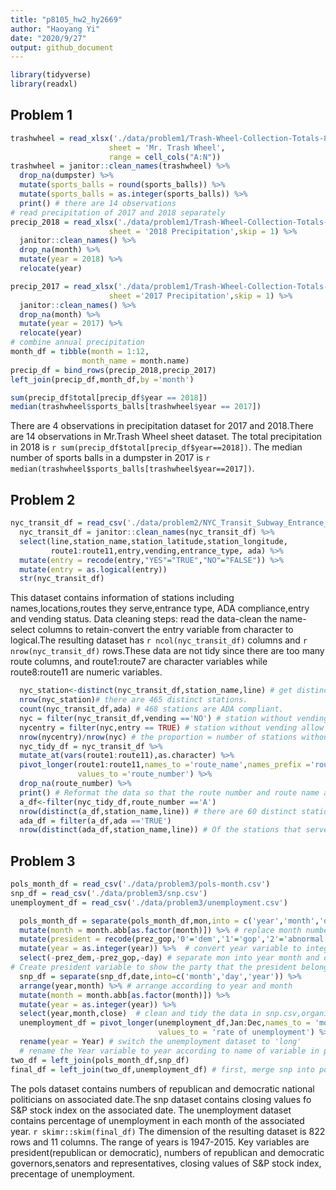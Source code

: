 ```yaml
---
title: "p8105_hw2_hy2669"
author: "Haoyang Yi"
date: "2020/9/27"
output: github_document
---
```

```r
library(tidyverse)
library(readxl)
```

## Problem 1
```r
trashwheel = read_xlsx('./data/problem1/Trash-Wheel-Collection-Totals-8-6-19.xlsx',
                      sheet = 'Mr. Trash Wheel',
                      range = cell_cols("A:N")) 
trashwheel = janitor::clean_names(trashwheel) %>%
  drop_na(dumpster) %>%
  mutate(sports_balls = round(sports_balls)) %>%
  mutate(sports_balls = as.integer(sports_balls)) %>%
  print() # there are 14 observations
# read precipitation of 2017 and 2018 separately
precip_2018 = read_xlsx('./data/problem1/Trash-Wheel-Collection-Totals-8-6-19.xlsx',
                      sheet = '2018 Precipitation',skip = 1) %>%
  janitor::clean_names() %>%
  drop_na(month) %>%
  mutate(year = 2018) %>%
  relocate(year)

precip_2017 = read_xlsx('./data/problem1/Trash-Wheel-Collection-Totals-8-6-19.xlsx',
                      sheet ='2017 Precipitation',skip = 1) %>%
  janitor::clean_names() %>%
  drop_na(month) %>%
  mutate(year = 2017) %>%
  relocate(year)
# combine annual precipitation
month_df = tibble(month = 1:12,
                month_name = month.name)
precip_df = bind_rows(precip_2018,precip_2017)
left_join(precip_df,month_df,by ='month') 

sum(precip_df$total[precip_df$year == 2018])
median(trashwheel$sports_balls[trashwheel$year == 2017])
```
  There are 4 observations in precipitation dataset for 2017 and 2018.There are 14 observations in Mr.Trash Wheel sheet dataset. The total precipitation in 2018 is `r sum(precip_df$total[precip_df$year==2018])`. The median number of sports balls in a dumpster in 2017 is `r median(trashwheel$sports_balls[trashwheel$year==2017])`.

## Problem 2
```r
nyc_transit_df = read_csv('./data/problem2/NYC_Transit_Subway_Entrance_And_Exit_Data.csv')  
  nyc_transit_df = janitor::clean_names(nyc_transit_df) %>% 
  select(line,station_name,station_latitude,station_longitude,
         route1:route11,entry,vending,entrance_type, ada) %>%
  mutate(entry = recode(entry,"YES"="TRUE","NO"="FALSE")) %>%
  mutate(entry = as.logical(entry)) 
  str(nyc_transit_df)
``` 
   This dataset contains information of stations including names,locations,routes they serve,entrance type, ADA compliance,entry and vending status. 
  Data cleaning steps: read the data-clean the name-select columns to retain-convert the entry variable from character to logical.The resulting dataset has `r ncol(nyc_transit_df)` columns and `r nrow(nyc_transit_df)` rows.These data are not tidy since there are too many route columns, and route1:route7 are character variables while route8:route11 are numeric variables.
  
```r
  nyc_station<-distinct(nyc_transit_df,station_name,line) # get distinct stations based on name and line.
  nrow(nyc_station)# there are 465 distinct stations.
  count(nyc_transit_df,ada) # 468 stations are ADA compliant.
  nyc = filter(nyc_transit_df,vending =='NO') # station without vending 
  nycentry = filter(nyc,entry == TRUE) # station without vending allow entrance
  nrow(nycentry)/nrow(nyc) # the proportion = number of stations without vending allow entrance/ total number of stations without vending = 0.377
  nyc_tidy_df = nyc_transit_df %>%
  mutate_at(vars(route1:route11),as.character) %>%
  pivot_longer(route1:route11,names_to ='route_name',names_prefix ='route',
               values_to ='route_number') %>%
  drop_na(route_number) %>%
  print() # Reformat the data so that the route number and route name are distinct variables
  a_df<-filter(nyc_tidy_df,route_number =='A')
  nrow(distinct(a_df,station_name,line)) # there are 60 distinct stations serve the A train
  ada_df = filter(a_df,ada =='TRUE')
  nrow(distinct(ada_df,station_name,line)) # Of the stations that serve the A train,17 are ADA compliant
```

## Problem 3
```r
pols_month_df = read_csv('./data/problem3/pols-month.csv') 
snp_df = read_csv('./data/problem3/snp.csv')
unemployment_df = read_csv('./data/problem3/unemployment.csv')
```
```r
  pols_month_df = separate(pols_month_df,mon,into = c('year','month','day')) %>%
  mutate(month = month.abb[as.factor(month)]) %>% # replace month number with month name
  mutate(president = recode(prez_gop,'0'='dem','1'='gop','2'='abnormal')) %>% 
  mutate(year = as.integer(year)) %>%  # convert year variable to integer 
  select(-prez_dem,-prez_gop,-day) # separate mon into year month and day. 
# Create president variable to show the party that the president belongs. remove prez_dem, prez_gop and day variables
  snp_df = separate(snp_df,date,into=c('month','day','year')) %>%
  arrange(year,month) %>% # arrange according to year and month
  mutate(month = month.abb[as.factor(month)]) %>% 
  mutate(year = as.integer(year)) %>% 
  select(year,month,close)  # clean and tidy the data in snp.csv,organize columns.
  unemployment_df = pivot_longer(unemployment_df,Jan:Dec,names_to = 'month',
                                 values_to = 'rate of unemployment') %>%
  rename(year = Year) # switch the unemployment dataset to 'long'
  # rename the Year variable to year according to name of variable in pols_month and snp datasets.
two_df = left_join(pols_month_df,snp_df) 
final_df = left_join(two_df,unemployment_df) # first, merge snp into pols, then merge unemployment in to the previous result.
```
  The pols dataset contains numbers of republican and democratic national politicians on associated date.The snp dataset contains closing values fo S&P stock index on the associated date. The unemployment dataset contains percentage of unemployment in each month of the associated year.
  `r skimr::skim(final_df)`
  The dimension of the resulting dataset is 822 rows and 11 columns. The range of years is 1947-2015. Key variables are president(republican or democratic), numbers of republican and democratic governors,senators and representatives, closing values of S&P stock index, precentage of unemployment.


